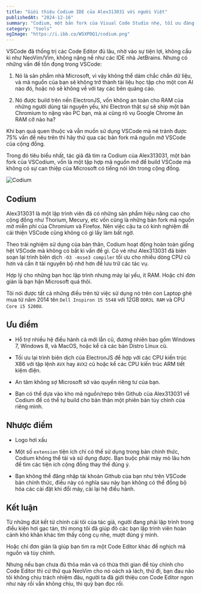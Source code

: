 ```yaml
---
title: "Giới thiệu Codium IDE của Alex313031 với người Việt"
publishedAt: "2024-12-16"
summary: "Codium, một bản fork của Visual Code Studio nhẹ, tối ưu đáng sử dụng"
category: "tools"
ogImage: "https://i.ibb.co/W5XPDQ1/codium.png"
---
```


VSCode đã thống trị các Code Editor đủ lâu, nhờ vào sự tiện lợi, không cầu kì như NeoVim/Vim, không nặng nề như các IDE nhà JetBrains. Nhưng có những vấn đề tồn đọng trong VSCode:

1. Nó là sản phẩm nhà Microsoft, vì vậy không thể dám chắc chắn dữ liệu, và mã nguồn của bạn sẽ không trở thành tài liệu học tập cho một con AI nào đó, hoặc nó sẽ không về với tay các bên quảng cáo.

2. Nó được build trên nền ElectronJS, vốn không an toàn cho RAM của những người dùng tài nguyên yếu, khi Electron thật sự sẽ ship một bản Chromium to nặng vào PC bạn, mà ai cũng rõ vụ Google Chrome ăn RAM cỡ nào ha?

Khi bạn quá quen thuộc và vẫn muốn sử dụng VSCode mà né tránh được 75% vấn đề nêu trên thì hãy thử qua các bản fork mã nguồn mở VSCode của cộng đồng.

Trong đó tiêu biểu nhất, tác giả đã tìm ra Codium của Alex313031, một bản fork của VSCodium, vốn là một tập hợp mã nguồn mở để build VSCode mà không có sự can thiệp của Microsoft có tiếng nói lớn trong cộng đồng.

<Image
  src="https://i.ibb.co/W5XPDQ1/codium.png"
  alt="Codium"
  width={1200}
  height={630}
/>

## Codium

Alex313031 là một lập trình viên đã có những sản phẩm hiệu năng cao cho cộng đồng như Thorium, Mecury, etc vốn cũng là những bản fork mã nguồn mở miễn phí của Chromium và Firefox. Nên việc cậu ta có kinh nghiệm để cải thiện VSCode cũng không có gì lấy làm bất ngờ.

Theo trải nghiệm sử dụng của bản thân, Codium hoạt động hoàn toàn giống hệt VSCode mà không có bất kì vấn đề gì. Có vẻ như Alex313031 đã biên soạn lại trình biên dịch `-O3 -msse3 compiler` tối ưu cho nhiều dòng CPU cũ hơn và cần ít tài nguyên bộ nhớ hơn để lưu trữ các tác vụ.

Hợp lý cho những bạn học lập trình nhưng máy lại yếu, ít RAM. Hoặc chỉ đơn giản là bạn hận Microsoft quá thôi.

Tôi nói được tất cả những điều trên từ việc sử dụng nó trên con Laptop ghẻ mua từ năm 2014 tên `Dell Inspiron 15 5548` với 12GB `DDR3L RAM` và CPU `Core i5 5200U`.

## Ưu điểm

- Hỗ trợ nhiều hệ điều hành cả mới lẫn cũ, đương nhiên bao gồm Windows 7, Windows 8, và MacOS, hoặc kể cả các bản Distro Linux cũ.

- Tối ưu lại trình biên dịch của ElectronJS để hợp với các CPU kiến trúc X86 với tập lệnh `AVX` hay `AVX2` cũ hoặc kể các CPU kiến trúc ARM tiết kiệm điện.

- An tâm không sợ Microsoft sờ vào quyền riêng tư của bạn.

- Bạn có thể dựa vào kho mã nguồn/repo trên Github của Alex313031 về Codium để có thể tự build cho bản thân một phiên bản tùy chỉnh của riêng mình.

## Nhược điểm

- Logo hơi xấu

- Một số `extension` tiện ích chỉ có thể sử dụng trong bản chính thức, Codium không thể tải và sử dụng được. Bạn buộc phải mày mò lâu hơn để tìm các tiện ích cộng đồng thay thế đúng ý.

- Bạn không thể đăng nhập tài khoản Github của bạn như trên VSCode bản chính thức, điều này có nghĩa sau này bạn không có thể đồng bộ hóa các cài đặt khi đổi máy, cài lại hệ điều hành.

## Kết luận

Từ những đút kết từ chính cái tôi của tác giả, người đang phải lập trình trong điều kiện hơi gạc tàn, thì mong tôi đã giúp đõ các bạn lập trình viên hoàn cảnh khó khăn khác tìm thấy công cụ nhẹ, mượt đúng ý mình.

Hoặc chỉ đơn giản là giúp bạn tìm ra một Code Editor khác để nghịch mã nguồn và tùy chỉnh.

Nhưng nếu bạn chưa đủ thỏa mãn và có thừa thời gian để tùy chỉnh cho Code Editor thì cứ thử qua NeoVim cho nó oách xà lách, thử đi, bạn đau não tôi không chịu trách nhiệm đâu, người ta đã giới thiệu con Code Editor ngon như này rồi vẫn không chịu, thì quỳ bạn đọc rồi.
